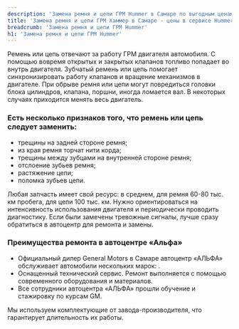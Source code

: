 ```yaml
---
description: 'Замена ремня и цепи ГРМ Hummer в Самаре по выгодным ценам в сертифицированном сервисе Хаммер.'
title: 'Замена ремня и цепи ГРМ Хаммер в Самаре - цены в сервисе Hummer'
breadcrumb: 'Замена ремня и цепи ГРМ Hummer'
h1: 'Замена ремня и цепи ГРМ Hummer'
---
```


<p>
	 Ремень или цепь отвечают за работу ГРМ двигателя автомобиля. С помощью вовремя открытых и закрытых клапанов топливо попадает во внутрь двигателя. Зубчатый ремень или цепь помогает синхронизировать работу клапанов и вращение механизмов в двигателе. При обрыве ремня или цепи могут повредиться головки блока цилиндров, клапана, поршни, иногда ломается вал. В некоторых случаях приходится менять весь двигатель.
</p>
<h3>Есть несколько признаков того, что ремень или цепь следует заменить:</h3>
<ul>
	<li>трещины на задней стороне ремня;</li>
	<li>из края ремня торчат нити корда;</li>
	<li>трещины между зубцами на внутренней стороне ремня;</li>
	<li>отслоение зубьев ремня;</li>
	<li>растяжение цепи;</li>
	<li>поломка зубьев цепи.</li>
</ul>
<p>
	 Любая запчасть имеет свой ресурс: в среднем, для ремня 60-80 тыс. км пробега, для цепи 100 тыс. км. Нужно ориентироваться на интенсивность использования двигателя и периодически проводить диагностику. Если были замечены тревожные сигналы, лучше сразу обратиться в автоцентр для ремонта и замены.
</p>
<h3>Преимущества ремонта в автоцентре «Альфа»</h3>
<ul>
	<li>Официальный дилер General Motors в Самаре автоцентр «АЛЬФА» обслуживает автомобили нескольких марок: <RemontModels />.</li>
	<li>Оснащенный технический сервис. Ремонт выполняется с помощью современного оборудования и материалов.</li>
	<li>Все сотрудники автоцентра «АЛЬФА» прошли обучение и стажировку по курсам GM.</li>
</ul>
<p>
	 Мы используем комплектующие от завода-производителя, что гарантирует длительность их работы.
</p>